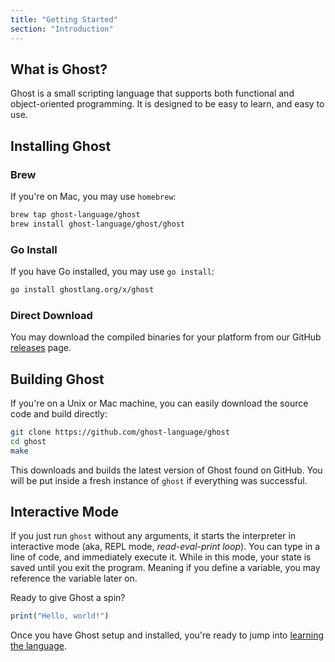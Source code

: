 ```yaml
---
title: "Getting Started"
section: "Introduction"
---
```


## What is Ghost?

Ghost is a small scripting language that supports both functional and object-oriented programming. It is designed to be easy to learn, and easy to use.

## Installing Ghost

### Brew

If you're on Mac, you may use `homebrew`:

```bash
brew tap ghost-language/ghost
brew install ghost-language/ghost/ghost
```

### Go Install

If you have Go installed, you may use `go install`:

```bash
go install ghostlang.org/x/ghost
```

### Direct Download

You may download the compiled binaries for your platform from our GitHub [releases](https://github.com/ghost-language/ghost/releases) page.

## Building Ghost

If you're on a Unix or Mac machine, you can easily download the source code and build directly:

```bash
git clone https://github.com/ghost-language/ghost
cd ghost
make
```

This downloads and builds the latest version of Ghost found on GitHub. You will be put inside a fresh instance of `ghost` if everything was successful.

## Interactive Mode

If you just run `ghost` without any arguments, it starts the interpreter in interactive mode (aka, REPL mode, _read-eval-print loop_). You can type in a line of code, and immediately execute it. While in this mode, your state is saved until you exit the program. Meaning if you define a variable, you may reference the variable later on.

Ready to give Ghost a spin?

```typescript
print("Hello, world!")
```

Once you have Ghost setup and installed, you're ready to jump into [learning the language](/docs/syntax).